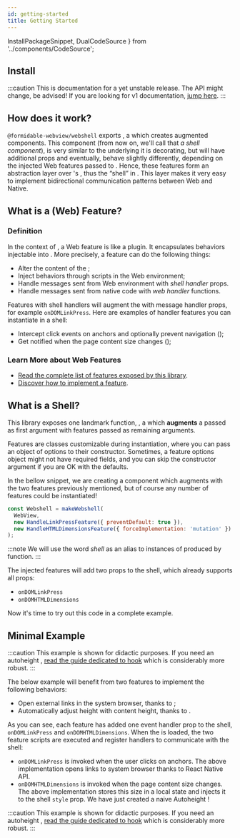 ```yaml
---
id: getting-started
title: Getting Started
---
```


  InstallPackageSnippet,
  DualCodeSource
} from '../components/CodeSource';

## Install

:::caution
This is documentation for a yet unstable release. The API might change, be advised!
If you are looking for v1 documentation, [jump here](https://github.com/formidable-webview/webshell/tree/dev/1.x#readme).
:::

<InstallPackageSnippet packages="@formidable-webview/webshell@next" />

## How does it work?

`@formidable-webview/webshell` exports <APIReference reference="makeWebshell" type="function" />, a <Term id="HOC" /> which
creates augmented <WebView /> components.
This component (from now on, we'll call that *a shell component*), is very similar to the underlying <WebView /> it is decorating, but
will have additional props and eventually, behave slightly differently, depending on the injected Web features passed to <APISymbolFormat reference="makeWebshell" type="function" />.
Hence, these features form an abstraction layer over <WebView />'s <Term id="messaging system" />,
thus the “shell” in <Webshell />. This layer makes it very easy to implement bidirectional communication patterns between Web and Native.

## What is a (Web) Feature?

### Definition

In the context of <Webshell />, a Web feature is like a plugin. It encapsulates
behaviors injectable into <WebView />. More precisely, a feature can do the
following things:

- Alter the content of the <Term id="DOM" />;
- Inject behaviors through scripts in the Web environment;
- Handle messages sent from Web environment with _shell handler_ props.
- Handle messages sent from native code with _web handler_ functions.

Features with shell handlers will augment the <WebView/> with message
handler props, for example `onDOMLinkPress`. Here are examples of handler features you
can instantiate in a shell:

- Intercept click events on anchors and optionally prevent navigation (<APIReference reference="HandleLinkPressFeature" type="variable" />);
- Get notified when the page content size changes (<APIReference reference="HandleHTMLDimensionsFeature" type="variable" />);

### Learn More about Web Features

- [Read the complete list of features exposed by this library](./api#variables).
- [Discover how to implement a feature](./implementing-features).

## What is a Shell?

This library exposes one landmark function, <APIReference reference="makeWebshell" type="function" />, a <Term id="HOC"/>
which **augments** a <WebView /> passed as first argument with features passed
as remaining arguments.

<APIBox reference="makeWebshell" type="function" />

Features are classes customizable during instantiation, where you can pass an
object of options to their constructor. Sometimes, a feature options object
might not have required fields, and you can skip the constructor argument if
you are OK with the defaults.

In the bellow snippet,
we are creating a component which augments <WebView /> with the two features
previously mentioned, but of course any number of features could be instantiated!

```js
const Webshell = makeWebshell(
  WebView,
  new HandleLinkPressFeature({ preventDefault: true }),
  new HandleHTMLDimensionsFeature({ forceImplementation: 'mutation' })
);
```

:::note
We will use the word _shell_ as an alias to instances of <APIReference reference="WebshellComponent" type="alias" /> produced
by <APIReference reference="makeWebshell" type="function" /> function.
:::

The injected features will add two props to the shell, which already supports all <WebView /> props:

- `onDOMLinkPress`
- `onDOMHTMLDimensions`

Now it's time to try out this code in a complete example.

## Minimal Example

:::caution
This example is shown for didactic purposes. If you need an autoheight <WebView/>
, <a href="./autoheight">read the guide dedicated to <APISymbolFormat reference="useAutoheight" type="function" /> hook</a> which is considerably more robust.
:::

The below example will benefit from two features to implement the following behaviors:

- Open external links in the system browser, thanks to <APIReference reference="HandleLinkPressFeature" type="variable" />;
- Automatically adjust <Term id="viewport" /> height with content height, thanks to <APIReference reference="HandleHTMLDimensionsFeature" type="variable" />.

<DualCodeSource jsx sourceBase="basic" titleBase="NaiveAutoheightWebView" />

As you can see, each feature has added one event handler prop to the shell,
`onDOMLinkPress` and `onDOMHTMLDimensions`. When the <Term id="DOM" /> is
loaded, the two feature scripts are executed and register handlers to communicate with the shell:

- `onDOMLinkPress` is invoked when the user clicks on anchors. The above implementation opens links to system browser thanks to React Native <ReactReference name="Linking" type="variable" /> API.
- `onDOMHTMLDimensions` is invoked when the page content size changes. The above implementation stores this size in a local state and injects it to the shell `style` prop. We have just created a naive Autoheight <WebView/>!

:::caution
This example is shown for didactic purposes. If you need an autoheight <WebView/>
, <a href="./autoheight">read the guide dedicated to <APISymbolFormat reference="useAutoheight" type="function" /> hook</a> which is considerably more robust.
:::
